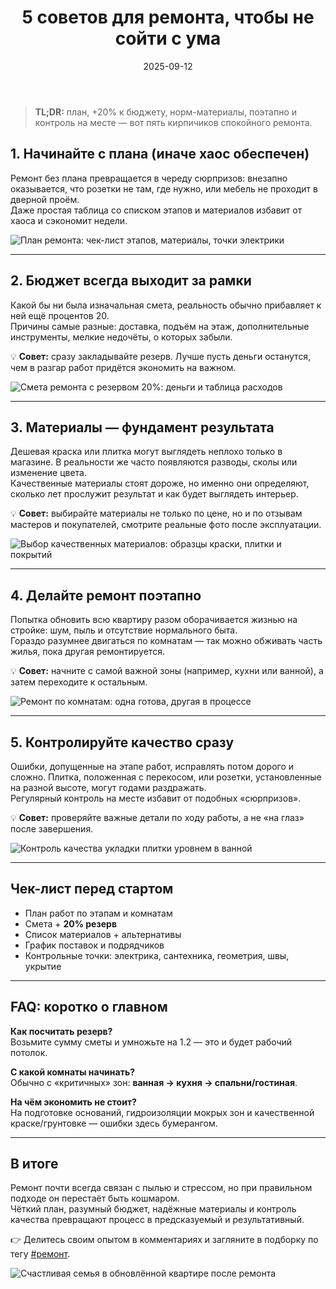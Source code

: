 ﻿---
title: "5 советов для ремонта, чтобы не сойти с ума"
description: "Планирование, бюджет, выбор материалов и контроль качества — проверенные шаги, которые помогут сделать ремонт без хаоса и лишних трат."
date: 2025-09-12
tags: ["ремонт", "лайфхаки", "интерьер"]
cover: "/images/remont-sovety-5/remont-lifehacks.png"
---

> **TL;DR:** план, +20% к бюджету, норм-материалы, поэтапно и контроль на месте — вот пять кирпичиков спокойного ремонта.

## 1. Начинайте с плана (иначе хаос обеспечен)

Ремонт без плана превращается в череду сюрпризов: внезапно оказывается, что розетки не там, где нужно, или мебель не проходит в дверной проём.  
Даже простая таблица со списком этапов и материалов избавит от хаоса и сэкономит недели.

![План ремонта: чек-лист этапов, материалы, точки электрики](/images/remont-sovety-5/remont-plan.png)

---

## 2. Бюджет всегда выходит за рамки

Какой бы ни была изначальная смета, реальность обычно прибавляет к ней ещё процентов 20.  
Причины самые разные: доставка, подъём на этаж, дополнительные инструменты, мелкие недочёты, о которых забыли.

💡 **Совет:** сразу закладывайте резерв. Лучше пусть деньги останутся, чем в разгар работ придётся экономить на важном.

![Смета ремонта с резервом 20%: деньги и таблица расходов](/images/remont-sovety-5/remont-budget.png)

---

## 3. Материалы — фундамент результата

Дешевая краска или плитка могут выглядеть неплохо только в магазине. В реальности же часто появляются разводы, сколы или изменение цвета.  
Качественные материалы стоят дороже, но именно они определяют, сколько лет прослужит результат и как будет выглядеть интерьер.

💡 **Совет:** выбирайте материалы не только по цене, но и по отзывам мастеров и покупателей, смотрите реальные фото после эксплуатации.

![Выбор качественных материалов: образцы краски, плитки и покрытий](/images/remont-sovety-5/remont-materials.png)

---

## 4. Делайте ремонт поэтапно

Попытка обновить всю квартиру разом оборачивается жизнью на стройке: шум, пыль и отсутствие нормального быта.  
Гораздо разумнее двигаться по комнатам — так можно обживать часть жилья, пока другая ремонтируется.

💡 **Совет:** начните с самой важной зоны (например, кухни или ванной), а затем переходите к остальным.

![Ремонт по комнатам: одна готова, другая в процессе](/images/remont-sovety-5/remont-rooms.png)

---

## 5. Контролируйте качество сразу

Ошибки, допущенные на этапе работ, исправлять потом дорого и сложно. Плитка, положенная с перекосом, или розетки, установленные на разной высоте, могут годами раздражать.  
Регулярный контроль на месте избавит от подобных «сюрпризов».

💡 **Совет:** проверяйте важные детали по ходу работы, а не «на глаз» после завершения.

![Контроль качества укладки плитки уровнем в ванной](/images/remont-sovety-5/remont-check.png)

---

## Чек-лист перед стартом

- План работ по этапам и комнатам
- Смета + **20% резерв**
- Список материалов + альтернативы
- График поставок и подрядчиков
- Контрольные точки: электрика, сантехника, геометрия, швы, укрытие

---

## FAQ: коротко о главном

**Как посчитать резерв?**  
Возьмите сумму сметы и умножьте на 1.2 — это и будет рабочий потолок.

**С какой комнаты начинать?**  
Обычно с «критичных» зон: **ванная → кухня → спальни/гостиная**.

**На чём экономить не стоит?**  
На подготовке оснований, гидроизоляции мокрых зон и качественной краске/грунтовке — ошибки здесь бумерангом.

---

## В итоге

Ремонт почти всегда связан с пылью и стрессом, но при правильном подходе он перестаёт быть кошмаром.  
Чёткий план, разумный бюджет, надёжные материалы и контроль качества превращают процесс в предсказуемый и результативный.

👉 Делитесь своим опытом в комментариях и загляните в подборку по тегу [#ремонт](/tags/ремонт).

![Счастливая семья в обновлённой квартире после ремонта](/images/remont-sovety-5/remont-happy.png)
